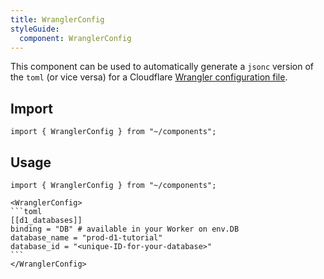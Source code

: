 ```yaml
---
title: WranglerConfig
styleGuide:
  component: WranglerConfig
---
```


This component can be used to automatically generate a `jsonc` version of the `toml` (or vice versa) for a Cloudflare [Wrangler configuration file](/workers/wrangler/configuration/).

## Import

```mdx
import { WranglerConfig } from "~/components";
```

## Usage

````mdx live
import { WranglerConfig } from "~/components";

<WranglerConfig>
```toml
[[d1_databases]]
binding = "DB" # available in your Worker on env.DB
database_name = "prod-d1-tutorial"
database_id = "<unique-ID-for-your-database>"
```
</WranglerConfig>

````
